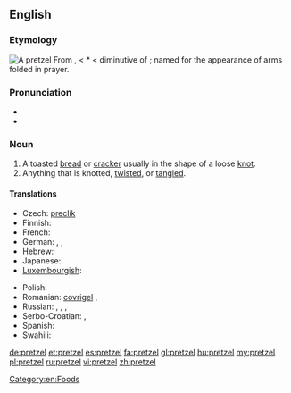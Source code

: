 {{was wotd|2007|August|18}}
{{wikipedia}}
==English==

===Etymology===
[[Image:Breze.jpg|thumb|A pretzel]]
From {{etyl|de}} {{term|Pretzel|lang=de}}, {{term|Brezel|lang=de}} < {{etyl|ML.}} *{{term||brachiatellum||lang=la}} < diminutive of {{etyl|la}} {{term|bracchium||arm|lang=la}}; named for the appearance of arms folded in prayer.

===Pronunciation===
* {{IPA|/ˈprɛt.səl/}}
* {{audio|en-us-pretzel.ogg|Audio (US)}}

===Noun===
{{en-noun}}

# A toasted [[bread]] or [[cracker]] usually in the shape of a loose [[knot]].
# Anything that is knotted, [[twist]]ed, or [[tangle]]d.

====Translations====
{{trans-top|a toasted bread or cracker in the shape of a knot}}
* Czech: [[preclík]] {{m}}
* Finnish: {{t+|fi|rinkeli}}
* French: {{t+|fr|bretzel|m}}
* German: {{t+|de|Brezel|f|n}}, {{t|de|Pretzel|f|n}}, {{t-|de|Breze|f}}
* Hebrew: {{t-|he|בייגלה|m|tr=béigele}}
* Japanese: {{t|ja|プレッツェル|tr=purettsueru}}
* [[Luxembourgish]]: {{t|lb|Bretzel|f}}
{{trans-mid}}
* Polish: {{t+|pl|precel}}
* Romanian: [[covrigel]] {{m}}, {{t|ro|covrig|m}}
* Russian: {{t+|ru|крендель|m|tr=kréndel'}}, {{t|ru|кренделёк|m|tr=krendeljók}}, {{qualifier|German style}} {{t|ru|прецель|tr=précel'}}, {{t|ru|бретцель|m|tr=brétcel'}}
* Serbo-Croatian: {{t|sh|perec|m|alt=pèrēc|xs=Serbo-Croatian}}, {{t|sh|перец|m|sc=Cyrl|xs=Serbo-Croatian}}
* Spanish: {{t+|es|pretzel|m}}
* Swahili: {{t|sw|pretseli}}
{{trans-bottom}}

[[Category:en:Foods]]

[[de:pretzel]]
[[et:pretzel]]
[[es:pretzel]]
[[fa:pretzel]]
[[gl:pretzel]]
[[hu:pretzel]]
[[my:pretzel]]
[[pl:pretzel]]
[[ru:pretzel]]
[[vi:pretzel]]
[[zh:pretzel]]